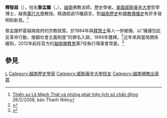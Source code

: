 '''釋智超'''（{{vie|hn=釋智超|qn=Thích Trí Siêu}}），俗名'''黎孟闥'''（{{vie|hn=黎孟闥|qn=Lê Mạnh Thát}}，{{bd|1944年|4月15日}}），[[越南|越南]]佛教法師，歷史學者。[[美國|美國]][[威斯康辛大學|威斯康辛大學]]哲學博士，越南[[萬行大學|萬行大學]]教授。精通超過15種語言，對[[越南歷史|越南歷史]]和[[越南佛教|佛教傳播史]]有許多發明和新見。<ref>[http://www.thanhnien.com.vn/news/Pages/200809/227642.aspx Thiền sư Lê Mạnh Thát và những phát hiện lịch sử chấn động] {{Wayback|url=http://www.thanhnien.com.vn/news/Pages/200809/227642.aspx |date=20131226151041 }} 26/2/2008, báo Thanh Niên</ref>

黎孟闥杯葛越南政府的宗教政策，於1984年與[[釋慧士|釋慧士]]等人一併被捕，以“擁護包庇反革命行動，推翻社會主義制度”的罪名入獄，1998年獲釋。<ref>{{Cite web |url=http://www.cseas.ncnu.edu.tw/journal/v09_no2/2%20pp57-108%20TJSEAS9_2_.pdf |title=當代越南佛教的政治參與 |accessdate=2014-06-18 |archive-date=2014-07-14 |archive-url=https://web.archive.org/web/20140714173042/http://www.cseas.ncnu.edu.tw/journal/v09_no2/2%20pp57-108%20TJSEAS9_2_.pdf |dead-url=no }}</ref>近年來與當局關係緩和，2012年起任官方的[[越南佛教會|越南佛教會]]第7任執行理事會常委。<ref>{{Cite web |url=http://www.phattuvietnam.net/phatgiaovietnam/ghpgvn/21433-danh-s%C3%A1ch-ban-th%C6%B0%E1%BB%9Dng-tr%E1%BB%B1c-h%E1%BB%99i-%C4%91%E1%BB%93ng-tr%E1%BB%8B-s%E1%BB%B1-ghpgvn-nhi%E1%BB%87m-k%E1%BB%B3-vii.html |title=Danh sách Ban Thường trực Hội đồng Trị sự GHPGVN nhiệm kỳ VII |access-date=2014-06-18 |archive-url=https://web.archive.org/web/20140714134516/http://www.phattuvietnam.net/phatgiaovietnam/ghpgvn/21433-danh-s%C3%A1ch-ban-th%C6%B0%E1%BB%9Dng-tr%E1%BB%B1c-h%E1%BB%99i-%C4%91%E1%BB%93ng-tr%E1%BB%8B-s%E1%BB%B1-ghpgvn-nhi%E1%BB%87m-k%E1%BB%B3-vii.html |archive-date=2014-07-14 |dead-url=yes }}</ref>

==參見==
<references/>

[[Category:宗教史學家|L]]
[[Category:越南歷史學家|Category:越南歷史學家]]
[[Category:威斯康辛大學校友|Category:威斯康辛大學校友]]
[[Category:越南佛教出家眾|Category:越南佛教出家眾]]